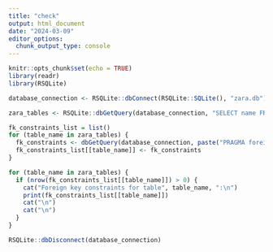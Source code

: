 ```yaml
---
title: "check"
output: html_document
date: "2024-03-09"
editor_options: 
  chunk_output_type: console
---
```


```r
knitr::opts_chunk$set(echo = TRUE)
library(readr)
library(RSQLite)
```

```r
database_connection <- RSQLite::dbConnect(RSQLite::SQLite(), "zara.db")
```


```r
zara_tables <- RSQLite::dbGetQuery(database_connection, "SELECT name FROM sqlite_master WHERE type='table'")$name
```

```r
fk_constraints_list = list()
for (table_name in zara_tables) {
  fk_constraints <- dbGetQuery(database_connection, paste("PRAGMA foreign_key_list(", table_name, ")"))
  fk_constraints_list[[table_name]] <- fk_constraints
}
```

```r
for (table_name in zara_tables) {
  if (nrow(fk_constraints_list[[table_name]]) > 0) {
    cat("Foreign key constraints for table", table_name, ":\n")
    print(fk_constraints_list[[table_name]])
    cat("\n")
    cat("\n")
  }
}
```

```r
RSQLite::dbDisconnect(database_connection)
```




